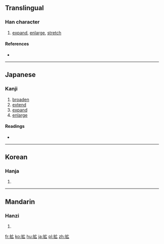 {{also|擴}}
==Translingual==

===Han character===
{{Han char|rn=64|rad=手|as=05|sn=8|four=|canj=手戈戈 (QII)|ids=⿰[[手]][[広]]  }}

# [[expand]], [[enlarge]], [[stretch]]

====References====
* {{Han ref|kx=0427.161|dkj=11985|dj=0776.120|hdz=31857.021|uh=62E1|ud=25313}}

----

==Japanese==

===Kanji===
{{ja-kanji|grade=6|rs=手05|style=s|kyu=擴}}

# [[broaden]]
# [[extend]]
# [[expand]]
# [[enlarge]]

====Readings====
* {{ja-readings|on=[[かく]] (kaku)|kun=[[ひろがる]] (hirogaru), [[ひろげる]] (hirogeru), [[ひろめる]] (hiromeru)}}

----

==Korean==

===Hanja===
{{ko-hanja|hangeul=[[확]], [[광]]|eumhun=|rv=hwak, gwang|mr=hwak, kwang|y=hwak, kwang}}

# {{defn|lang=ko|sort=手05}}

----

==Mandarin==

===Hanzi===
{{cmn-hanzi|pin=[[kuò]] ([[kuo4]])|wg=k'uo<sup>4</sup>}}

# {{defn|lang=cmn|sort=手05}}

[[fr:拡]]
[[ko:拡]]
[[hu:拡]]
[[ja:拡]]
[[pl:拡]]
[[zh:拡]]